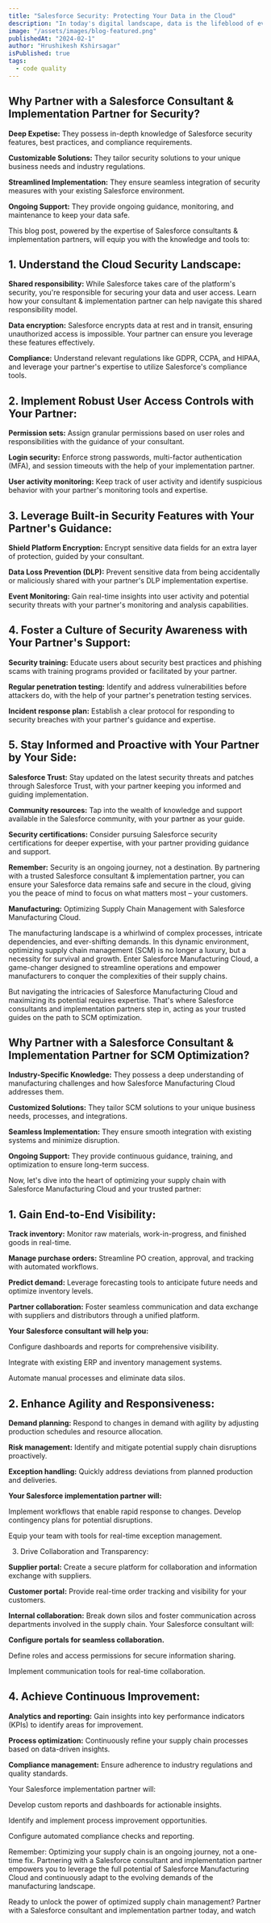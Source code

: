```yaml
---
title: "Salesforce Security: Protecting Your Data in the Cloud"
description: "In today's digital landscape, data is the lifeblood of every business, and when it comes to customer data in the cloud, the stakes are even higher. That's why securing your Salesforce instance is no longer an option, but a necessity. But navigating the complexities of cloud security can be overwhelming. That's where partnering with a Salesforce consultant & implementation partner comes in."
image: "/assets/images/blog-featured.png"
publishedAt: "2024-02-1"
author: "Hrushikesh Kshirsagar"
isPublished: true
tags:
  - code quality
---
```


## Why Partner with a Salesforce Consultant & Implementation Partner for Security?

**Deep Expetise:** They possess in-depth knowledge of Salesforce security features, best practices, and compliance requirements.

**Customizable Solutions:** They tailor security solutions to your unique business needs and industry regulations.

**Streamlined Implementation:** They ensure seamless integration of security measures with your existing Salesforce environment.

**Ongoing Support:** They provide ongoing guidance, monitoring, and maintenance to keep your data safe.

This blog post, powered by the expertise of Salesforce consultants & implementation partners, will equip you with the knowledge and tools to:

## 1. Understand the Cloud Security Landscape:

**Shared responsibility:** While Salesforce takes care of the platform's security, you're responsible for securing your data and user access. Learn how your consultant & implementation partner can help navigate this shared responsibility model.

**Data encryption:** Salesforce encrypts data at rest and in transit, ensuring unauthorized access is impossible. Your partner can ensure you leverage these features effectively.

**Compliance:** Understand relevant regulations like GDPR, CCPA, and HIPAA, and leverage your partner's expertise to utilize Salesforce's compliance tools.

## 2. Implement Robust User Access Controls with Your Partner:

**Permission sets:** Assign granular permissions based on user roles and responsibilities with the guidance of your consultant.

**Login security:** Enforce strong passwords, multi-factor authentication (MFA), and session timeouts with the help of your implementation partner.

**User activity monitoring:** Keep track of user activity and identify suspicious behavior with your partner's monitoring tools and expertise.

## 3. Leverage Built-in Security Features with Your Partner's Guidance:

**Shield Platform Encryption:** Encrypt sensitive data fields for an extra layer of protection, guided by your consultant.

**Data Loss Prevention (DLP):** Prevent sensitive data from being accidentally or maliciously shared with your partner's DLP implementation expertise.

**Event Monitoring:** Gain real-time insights into user activity and potential security threats with your partner's monitoring and analysis capabilities.

## 4. Foster a Culture of Security Awareness with Your Partner's Support:

**Security training:** Educate users about security best practices and phishing scams with training programs provided or facilitated by your partner.

**Regular penetration testing:** Identify and address vulnerabilities before attackers do, with the help of your partner's penetration testing services.

**Incident response plan:** Establish a clear protocol for responding to security breaches with your partner's guidance and expertise.

## 5. Stay Informed and Proactive with Your Partner by Your Side:

**Salesforce Trust:** Stay updated on the latest security threats and patches through Salesforce Trust, with your partner keeping you informed and guiding implementation.

**Community resources:** Tap into the wealth of knowledge and support available in the Salesforce community, with your partner as your guide.

**Security certifications:** Consider pursuing Salesforce security certifications for deeper expertise, with your partner providing guidance and support.

**Remember:** Security is an ongoing journey, not a destination. By partnering with a trusted Salesforce consultant & implementation partner, you can ensure your Salesforce data remains safe and secure in the cloud, giving you the peace of mind to focus on what matters most – your customers.

**Manufacturing:** Optimizing Supply Chain Management with Salesforce Manufacturing Cloud.

The manufacturing landscape is a whirlwind of complex processes, intricate dependencies, and ever-shifting demands. In this dynamic environment, optimizing supply chain management (SCM) is no longer a luxury, but a necessity for survival and growth. Enter Salesforce Manufacturing Cloud, a game-changer designed to streamline operations and empower manufacturers to conquer the complexities of their supply chains.

But navigating the intricacies of Salesforce Manufacturing Cloud and maximizing its potential requires expertise. That's where Salesforce consultants and implementation partners step in, acting as your trusted guides on the path to SCM optimization.

## Why Partner with a Salesforce Consultant & Implementation Partner for SCM Optimization?

**Industry-Specific Knowledge:** They possess a deep understanding of manufacturing challenges and how Salesforce Manufacturing Cloud addresses them.

**Customized Solutions:** They tailor SCM solutions to your unique business needs, processes, and integrations.

**Seamless Implementation:** They ensure smooth integration with existing systems and minimize disruption.

**Ongoing Support:** They provide continuous guidance, training, and optimization to ensure long-term success.

Now, let's dive into the heart of optimizing your supply chain with Salesforce Manufacturing Cloud and your trusted partner:

## 1. Gain End-to-End Visibility:

**Track inventory:** Monitor raw materials, work-in-progress, and finished goods in real-time.

**Manage purchase orders:** Streamline PO creation, approval, and tracking with automated workflows.

**Predict demand:** Leverage forecasting tools to anticipate future needs and optimize inventory levels.

**Partner collaboration:** Foster seamless communication and data exchange with suppliers and distributors through a unified platform.

**Your Salesforce consultant will help you:**

Configure dashboards and reports for comprehensive visibility.

Integrate with existing ERP and inventory management systems.

Automate manual processes and eliminate data silos.

## 2. Enhance Agility and Responsiveness:

**Demand planning:** Respond to changes in demand with agility by adjusting production schedules and resource allocation.

**Risk management:** Identify and mitigate potential supply chain disruptions proactively.

**Exception handling:** Quickly address deviations from planned production and deliveries.

**Your Salesforce implementation partner will:**

Implement workflows that enable rapid response to changes.
Develop contingency plans for potential disruptions.

Equip your team with tools for real-time exception management.

3. Drive Collaboration and Transparency:

**Supplier portal:** Create a secure platform for collaboration and information exchange with suppliers.

**Customer portal:** Provide real-time order tracking and visibility for your customers.

**Internal collaboration:** Break down silos and foster communication across departments involved in the supply chain.
Your Salesforce consultant will:

**Configure portals for seamless collaboration.**

Define roles and access permissions for secure information sharing.

Implement communication tools for real-time collaboration.

## 4. Achieve Continuous Improvement:

**Analytics and reporting:** Gain insights into key performance indicators (KPIs) to identify areas for improvement.

**Process optimization:** Continuously refine your supply chain processes based on data-driven insights.

**Compliance management:** Ensure adherence to industry regulations and quality standards.

Your Salesforce implementation partner will:

Develop custom reports and dashboards for actionable insights.

Identify and implement process improvement opportunities.

Configure automated compliance checks and reporting.

Remember: Optimizing your supply chain is an ongoing journey, not a one-time fix. Partnering with a Salesforce consultant and implementation partner empowers you to leverage the full potential of Salesforce Manufacturing Cloud and continuously adapt to the evolving demands of the manufacturing landscape.

Ready to unlock the power of optimized supply chain management? Partner with a Salesforce consultant and implementation partner today, and watch
